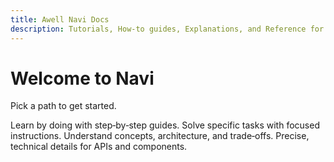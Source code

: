 ```yaml
---
title: Awell Navi Docs
description: Tutorials, How‑to guides, Explanations, and Reference for Navi.
---
```


# Welcome to Navi

Pick a path to get started.

<Columns cols={2}>
  <Card title="Tutorials" href="/tutorials/quickstart" icon="play">
    Learn by doing with step‑by‑step guides.
  </Card>
  <Card title="How‑to guides" href="/how-to/install-navi-js" icon="wrench">
    Solve specific tasks with focused instructions.
  </Card>
  <Card
    title="Explanation"
    href="/explanations/architecture-and-security"
    icon="lightbulb"
  >
    Understand concepts, architecture, and trade‑offs.
  </Card>
  <Card title="Reference" href="/reference/loader" icon="book">
    Precise, technical details for APIs and components.
  </Card>
</Columns>
